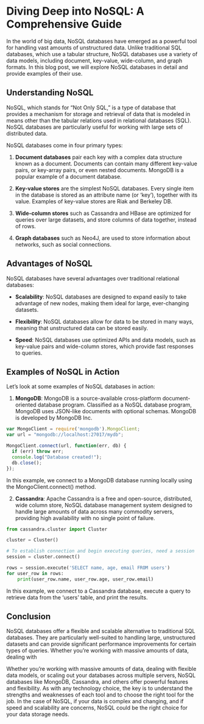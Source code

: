 # Diving Deep into NoSQL: A Comprehensive Guide

In the world of big data, NoSQL databases have emerged as a powerful tool for handling vast amounts of unstructured data. Unlike traditional SQL databases, which use a tabular structure, NoSQL databases use a variety of data models, including document, key-value, wide-column, and graph formats. In this blog post, we will explore NoSQL databases in detail and provide examples of their use.

## Understanding NoSQL

NoSQL, which stands for "Not Only SQL," is a type of database that provides a mechanism for storage and retrieval of data that is modeled in means other than the tabular relations used in relational databases (SQL). NoSQL databases are particularly useful for working with large sets of distributed data.

NoSQL databases come in four primary types:

1. **Document databases** pair each key with a complex data structure known as a document. Documents can contain many different key-value pairs, or key-array pairs, or even nested documents. MongoDB is a popular example of a document database.

2. **Key-value stores** are the simplest NoSQL databases. Every single item in the database is stored as an attribute name (or 'key'), together with its value. Examples of key-value stores are Riak and Berkeley DB.

3. **Wide-column stores** such as Cassandra and HBase are optimized for queries over large datasets, and store columns of data together, instead of rows.

4. **Graph databases** such as Neo4J, are used to store information about networks, such as social connections. 

## Advantages of NoSQL

NoSQL databases have several advantages over traditional relational databases:

- **Scalability**: NoSQL databases are designed to expand easily to take advantage of new nodes, making them ideal for large, ever-changing datasets.

- **Flexibility**: NoSQL databases allow for data to be stored in many ways, meaning that unstructured data can be stored easily.

- **Speed**: NoSQL databases use optimized APIs and data models, such as key-value pairs and wide-column stores, which provide fast responses to queries.

## Examples of NoSQL in Action

Let's look at some examples of NoSQL databases in action:

1. **MongoDB**: MongoDB is a source-available cross-platform document-oriented database program. Classified as a NoSQL database program, MongoDB uses JSON-like documents with optional schemas. MongoDB is developed by MongoDB Inc.

```javascript
var MongoClient = require('mongodb').MongoClient;
var url = "mongodb://localhost:27017/mydb";

MongoClient.connect(url, function(err, db) {
  if (err) throw err;
  console.log("Database created!");
  db.close();
});
```

In this example, we connect to a MongoDB database running locally using the MongoClient.connect() method.

2. **Cassandra**: Apache Cassandra is a free and open-source, distributed, wide column store, NoSQL database management system designed to handle large amounts of data across many commodity servers, providing high availability with no single point of failure.

```python
from cassandra.cluster import Cluster

cluster = Cluster()

# To establish connection and begin executing queries, need a session
session = cluster.connect()

rows = session.execute('SELECT name, age, email FROM users')
for user_row in rows:
    print(user_row.name, user_row.age, user_row.email)
```

In this example, we connect to a Cassandra database, execute a query to retrieve data from the 'users' table, and print the results.

## Conclusion

NoSQL databases offer a flexible and scalable alternative to traditional SQL databases. They are particularly well-suited to handling large, unstructured datasets and can provide significant performance improvements for certain types of queries. Whether you're working with massive amounts of data, dealing with


Whether you're working with massive amounts of data, dealing with flexible data models, or scaling out your databases across multiple servers, NoSQL databases like MongoDB, Cassandra, and others offer powerful features and flexibility. As with any technology choice, the key is to understand the strengths and weaknesses of each tool and to choose the right tool for the job. In the case of NoSQL, if your data is complex and changing, and if speed and scalability are concerns, NoSQL could be the right choice for your data storage needs.